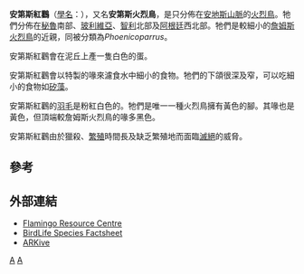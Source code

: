 {{Speciesbox
| taxon = Phoenicopterus andinus
| binomial_authority = [[Rodolfo_Amando_Philippi|Philippi]], 1854
| status = VU
| status_system = IUCN3.1
| status_ref = <ref name=IUCN>{{IUCN2008|assessors=BirdLife International|year=2008|id=144724|title=Phoenicoparrus andinus|downloaded=06 November 2008}}</ref>
| image = two andeanflamingo june2003 arp.jpg
}}

'''安第斯紅鸛'''（[[學名|學名]]：''{{lang|la|Phoenicopterus andinus}}''），又名'''安第斯火烈鳥'''，是只分佈在[[安地斯山脈|安地斯山脈]]的[[火烈鳥|火烈鳥]]。牠們分佈在[[秘魯|秘魯]]南部、[[玻利維亞|玻利維亞]]、[[智利|智利]]北部及[[阿根廷|阿根廷]]西北部。牠們是較細小的[[詹姆斯火烈鳥|詹姆斯火烈鳥]]的近親，同被分類為''Phoenicoparrus''。

安第斯紅鸛會在泥丘上產一隻白色的蛋。

安第斯紅鸛會以特製的喙來濾食水中細小的食物。牠們的下頜很深及窄，可以吃細小的食物如[[矽藻|矽藻]]。

安第斯紅鸛的[[羽毛|羽毛]]是粉紅白色的。牠們是唯一一種火烈鳥擁有黃色的腳。其喙也是黃色，但頂端較詹姆斯火烈鳥的喙多黑色。

安第斯紅鸛由於獵殺、[[繁殖|繁殖]]時間長及缺乏繁殖地而面臨[[滅絕|滅絕]]的威脅。

==參考==
{{reflist}}

==外部連結==
* [https://web.archive.org/web/20090413164043/http://www.flamingoresources.org/ Flamingo Resource Centre]
* [http://www.birdlife.org/datazone/search/species_search.html?action=SpcHTMDetails.asp&sid=3772&m=0 BirdLife Species Factsheet]
* [https://web.archive.org/web/20080113110534/http://www.arkive.org/species/GES/birds/Phoenicoparrus_andinus/ ARKive]

{{taxonbar}}
[[Category:火烈鳥科|A]]
[[Category:_1854年描述的鸟类|A]]